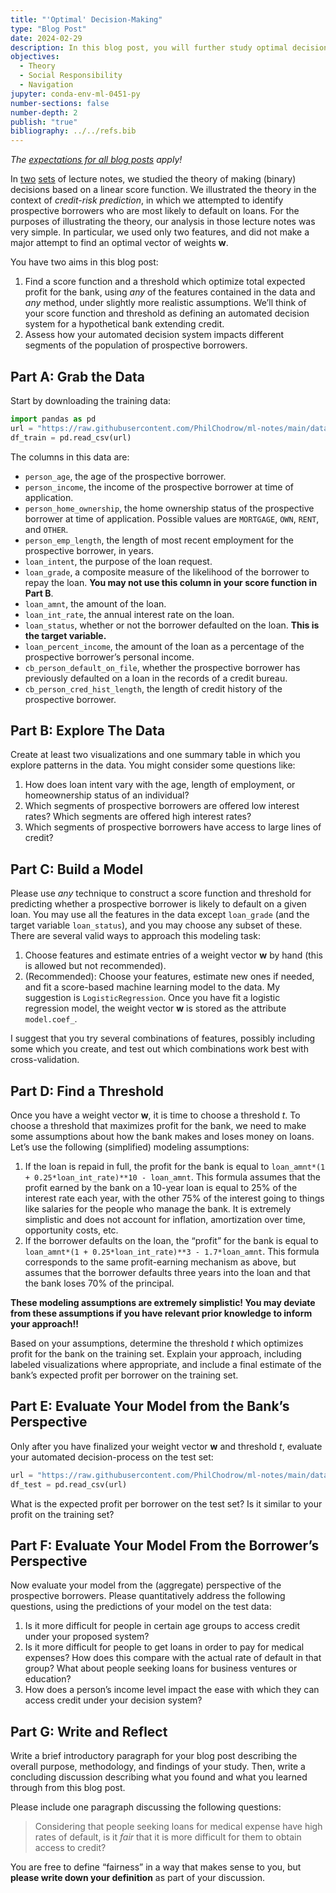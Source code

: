 ```yaml
---
title: "'Optimal' Decision-Making"
type: "Blog Post"
date: 2024-02-29
description: In this blog post, you will further study optimal decision-making in the context of the the credit-risk prediction problem. Your aim is to (a)determine a score function and threshold that maximize profit for the bank under more realistic assumptions and (b) assess which populations of prospective borrowers are most impacted by your proposed policy. 
objectives: 
  - Theory
  - Social Responsibility
  - Navigation
jupyter: conda-env-ml-0451-py
number-sections: false
number-depth: 2
publish: "true"
bibliography: ../../refs.bib
---
```


*The [expectations for all blog posts](../../blog-post-expectations.qmd) apply!* 

In [two](https://www.philchodrow.prof/ml-notes/chapters/03-score-based-classification.html) [sets](https://www.philchodrow.prof/ml-notes/chapters/04-decision-theory.html) of lecture notes, we studied the theory of making (binary) decisions based on a linear score function. We illustrated the theory in the context of *credit-risk prediction*, in which we attempted to identify prospective borrowers who are most likely to default on loans. For the purposes of illustrating the theory, our analysis in those lecture notes was very simple. In particular, we used only two features, and did not make a major attempt to find an optimal vector of weights $\mathbf{w}$. 

You have two aims in this blog post: 

1. Find a score function and a threshold which optimize total expected profit for the bank, using *any* of the features contained in the data and *any* method, under slightly more realistic assumptions. We'll think of your score function and threshold as defining an automated decision system for a hypothetical bank extending credit. 
2. Assess how your automated decision system impacts different segments of the population of prospective borrowers. 

## Part A: Grab the Data

Start by downloading the training data: 

```python
import pandas as pd
url = "https://raw.githubusercontent.com/PhilChodrow/ml-notes/main/data/credit-risk/train.csv"
df_train = pd.read_csv(url)
```

The columns in this data are: 

- `person_age`, the age of the prospective borrower. 
- `person_income`, the income of the prospective borrower at time of application.  
- `person_home_ownership`, the home ownership status of the prospective borrower at time of application. Possible values are `MORTGAGE`, `OWN`, `RENT`, and `OTHER`. 
- `person_emp_length`, the length of most recent employment for the prospective borrower, in years. 
- `loan_intent`, the purpose of the loan request. 
- `loan_grade`, a composite measure of the likelihood of the borrower to repay the loan. **You may not use this column in your score function in Part B**.
- `loan_amnt`, the amount of the loan. 
- `loan_int_rate`, the annual interest rate on the loan. 
- `loan_status`, whether or not the borrower defaulted on the loan. **This is the target variable.**
- `loan_percent_income`, the amount of the loan as a percentage of the prospective borrower's personal income. 
- `cb_person_default_on_file`, whether the prospective borrower has previously defaulted on a loan in the records of a credit bureau. 
- `cb_person_cred_hist_length`, the length of credit history of the prospective borrower. 

## Part B: Explore The Data

Create at least two visualizations and one summary table in which you explore patterns in the data. You might consider some questions like: 

1. How does loan intent vary with the age, length of employment, or homeownership status of an individual?
2. Which segments of prospective borrowers are offered low interest rates? Which segments are offered high interest rates?
3. Which segments of prospective borrowers have access to large lines of credit? 

## Part C: Build a Model

Please use *any* technique to construct a score function and threshold for predicting whether a prospective borrower is likely to default on a given loan. You may use all the features in the data except `loan_grade` (and the target variable `loan_status`), and you may choose any subset of these. There are several valid ways to approach this modeling task: 

1. Choose features and estimate entries of a weight vector $\mathbf{w}$ by hand (this is allowed but not recommended).
2. (Recommended): Choose your features, estimate new ones if needed, and fit a score-based machine learning model to the data. My suggestion is `LogisticRegression`. Once you have fit a logistic regression model, the weight vector $\mathbf{w}$ is stored as the attribute `model.coef_`. 

I suggest that you try several combinations of features, possibly including some which you create, and test out which combinations work best with cross-validation. 

## Part D: Find a Threshold

Once you have a weight vector $\mathbf{w}$, it is time to choose a threshold $t$. To choose a threshold that maximizes profit for the bank, we need to make some assumptions about how the bank makes and loses money on loans. Let's use the following (simplified) modeling assumptions: 

1. If the loan is repaid in full, the profit for the bank is equal to `loan_amnt*(1 + 0.25*loan_int_rate)**10 - loan_amnt`. This formula assumes that the profit earned by the bank on a 10-year loan is equal to 25% of the interest rate each year, with the other 75% of the interest going to things like salaries for the people who manage the bank. It is extremely simplistic and does not account for inflation, amortization over time, opportunity costs, etc. 
2. If the borrower defaults on the loan, the "profit" for the bank is equal to `loan_amnt*(1 + 0.25*loan_int_rate)**3 - 1.7*loan_amnt`. This formula corresponds to the same profit-earning mechanism as above, but assumes that the borrower defaults three years into the loan and that the bank loses 70% of the principal. 

**These modeling assumptions are extremely simplistic! You may deviate from these assumptions if you have relevant prior knowledge to inform your approach!!**

Based on your assumptions, determine the threshold $t$ which optimizes profit for the bank on the training set. Explain your approach, including labeled visualizations where appropriate, and include a final estimate of the bank's expected profit per borrower on the training set. 

## Part E: Evaluate Your Model from the Bank's Perspective

Only after you have finalized your weight vector $\mathbf{w}$ and threshold $t$, evaluate your automated decision-process on the test set: 

```python
url = "https://raw.githubusercontent.com/PhilChodrow/ml-notes/main/data/credit-risk/test.csv"
df_test = pd.read_csv(url)
```

What is the expected profit per borrower on the test set? Is it similar to your profit on the training set?

## Part F: Evaluate Your Model From the Borrower's Perspective

Now evaluate your model from the (aggregate) perspective of the prospective borrowers. Please quantitatively address the following questions, using the predictions of your model on the test data: 

1. Is it more difficult for people in certain age groups to access credit under your proposed system? 
2. Is it more difficult for people to get loans in order to pay for medical expenses? How does this compare with the actual rate of default in that group? What about people seeking loans for business ventures or education?  
3. How does a person's income level impact the ease with which they can access credit under your decision system? 

## Part G: Write and Reflect

Write a brief introductory paragraph for your blog post describing the overall purpose, methodology, and findings of your study. Then, write a concluding discussion describing what you found and what you learned through from this blog post. 


Please include one paragraph discussing the following questions: 

> Considering that people seeking loans for medical expense have high rates of default, is it *fair* that it is more difficult for them to obtain access to credit? 

You are free to define "fairness" in a way that makes sense to you, but **please write down your definition** as part of your discussion. 
